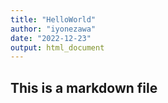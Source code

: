 ```yaml
---
title: "HelloWorld"
author: "iyonezawa"
date: "2022-12-23"
output: html_document
---
```

## This is a markdown file